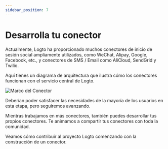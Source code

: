 ```yaml
---
sidebar_position: 7
---
```


# Desarrolla tu conector

Actualmente, Logto ha proporcionado muchos conectores de inicio de sesión social ampliamente utilizados, como WeChat, Alipay, Google, Facebook, etc., y conectores de SMS / Email como AliCloud, SendGrid y Twilio.

Aquí tienes un diagrama de arquitectura que ilustra cómo los conectores funcionan con el servicio central de Logto.

![Marco del Conector](./assets/logto-connector-framework.png)

Deberían poder satisfacer las necesidades de la mayoría de los usuarios en esta etapa, pero seguiremos avanzando.

Mientras trabajamos en más conectores, también puedes desarrollar tus propios conectores. Te animamos a compartir tus conectores con toda la comunidad.

Veamos cómo contribuir al proyecto Logto comenzando con la construcción de un conector.
